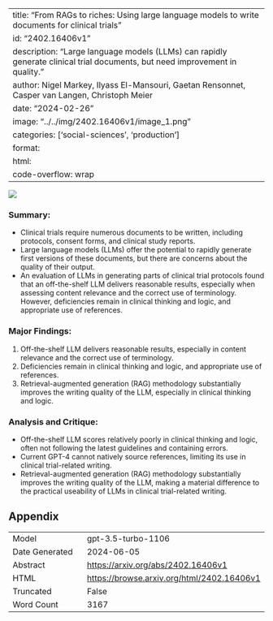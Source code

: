 
---
title: "From RAGs to riches: Using large language models to write documents for clinical trials"
id: "2402.16406v1"
description: "Large language models (LLMs) can rapidly generate clinical trial documents, but need improvement in quality."
author: Nigel Markey, Ilyass El-Mansouri, Gaetan Rensonnet, Casper van Langen, Christoph Meier
date: "2024-02-26"
image: "../../img/2402.16406v1/image_1.png"
categories: ['social-sciences', 'production']
format:
  html:
    code-overflow: wrap
---

![](../../img/2402.16406v1/image_1.png)

### **Summary:**
- Clinical trials require numerous documents to be written, including protocols, consent forms, and clinical study reports.
- Large language models (LLMs) offer the potential to rapidly generate first versions of these documents, but there are concerns about the quality of their output.
- An evaluation of LLMs in generating parts of clinical trial protocols found that an off-the-shelf LLM delivers reasonable results, especially when assessing content relevance and the correct use of terminology. However, deficiencies remain in clinical thinking and logic, and appropriate use of references.

### **Major Findings:**
1. Off-the-shelf LLM delivers reasonable results, especially in content relevance and the correct use of terminology.
2. Deficiencies remain in clinical thinking and logic, and appropriate use of references.
3. Retrieval-augmented generation (RAG) methodology substantially improves the writing quality of the LLM, especially in clinical thinking and logic.

### **Analysis and Critique:**
- Off-the-shelf LLM scores relatively poorly in clinical thinking and logic, often not following the latest guidelines and containing errors.
- Current GPT-4 cannot natively source references, limiting its use in clinical trial-related writing.
- Retrieval-augmented generation (RAG) methodology substantially improves the writing quality of the LLM, making a material difference to the practical useability of LLMs in clinical trial-related writing.

## Appendix

|          |          |
|----------|----------|
| Model     | gpt-3.5-turbo-1106       |
| Date Generated     | 2024-06-05       |
| Abstract | [https://arxiv.org/abs/2402.16406v1](https://arxiv.org/abs/2402.16406v1)        |
| HTML     | [https://browse.arxiv.org/html/2402.16406v1](https://browse.arxiv.org/html/2402.16406v1)       |
| Truncated       | False       |
| Word Count       | 3167       |